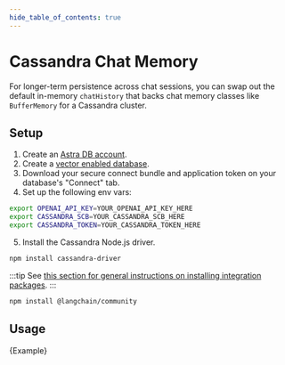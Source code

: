 ```yaml
---
hide_table_of_contents: true
---
```



# Cassandra Chat Memory

For longer-term persistence across chat sessions, you can swap out the default in-memory `chatHistory` that backs chat memory classes like `BufferMemory` for a Cassandra cluster.

## Setup

1. Create an [Astra DB account](https://astra.datastax.com/register).
2. Create a [vector enabled database](https://astra.datastax.com/createDatabase).
3. Download your secure connect bundle and application token on your database's "Connect" tab.
4. Set up the following env vars:

```bash
export OPENAI_API_KEY=YOUR_OPENAI_API_KEY_HERE
export CASSANDRA_SCB=YOUR_CASSANDRA_SCB_HERE
export CASSANDRA_TOKEN=YOUR_CASSANDRA_TOKEN_HERE
```

5. Install the Cassandra Node.js driver.

```bash npm2yarn
npm install cassandra-driver
```

:::tip
See [this section for general instructions on installing integration packages](/docs/get_started/installation#installing-integration-packages).
:::

```bash npm2yarn
npm install @langchain/community
```

## Usage


<CodeBlock language="typescript">{Example}</CodeBlock>
